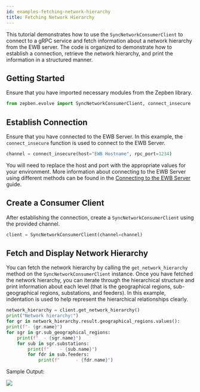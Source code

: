 ```yaml
---
id: examples-fetching-network-hierarchy
title: Fetching Network Hierarchy
---
```


This tutorial demonstrates how to use the `SyncNetworkConsumerClient` to connect to a gRPC service and fetch information about a network hierarchy from the EWB server.
The code is organized to demonstrate how to establish a connection, retrieve the network hierarchy, and print the information in a structured manner.

## Getting Started

Ensure that you have imported necessary modules from the Zepben library.

```python
from zepben.evolve import SyncNetworkConsumerClient, connect_insecure
```

## Establish Connection

Ensure that you have connected to the EWB Server. In this example, the `connect_insecure` function is used to connect to the EWB Server.

```python
channel = connect_insecure(host="EWB Hostname", rpc_port=1234)
```

You will need to replace the host and port with the appropriate values for your environment.
More information about connecting to the EWB Server using different methods can be found in the [Connecting to the EWB Server](https://zepben.github.io/evolve/docs/python-sdk/next/sdk-consumer#connecting-to-a-server) guide.

## Create a Consumer Client

After establishing the connection, create a `SyncNetworkConsumerClient` using the provided channel.

```python
client = SyncNetworkConsumerClient(channel=channel)
```

## Fetch and Display Network Hierarchy

You can fetch the network hierarchy by calling the `get_network_hierarchy` method on the `SyncNetworkConsumerClient` instance.
Once you have fetched the network hierarchy, you can iterate through the hierarchical structure and print information about each level (that is the geographical regions, sub-geographical regions, substations, and feeders).
In this example, indentation is used to help represent the hierarchical relationships clearly.

```python
network_hierarchy = client.get_network_hierarchy()
print("Network hierarchy:")
for gr in network_hierarchy.result.geographical_regions.values():
print(f"- {gr.name}")
for sgr in gr.sub_geographical_regions:
    print(f"  - {sgr.name}")
    for sub in sgr.substations:
        print(f"    - {sub.name}")
        for fdr in sub.feeders:
            print(f"      - {fdr.name}")
```

Sample Output:

![](./assets/fetch_network_hierarchy_ex1.png)



